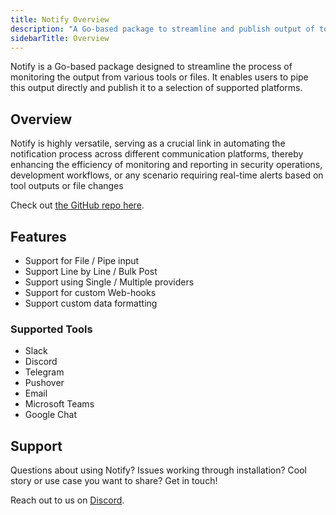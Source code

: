 ```yaml
---
title: Notify Overview
description: "A Go-based package to streamline and publish output of tools to multiple locations"
sidebarTitle: Overview
---
```

Notify is a Go-based package designed to streamline the process of monitoring the output from various tools or files. It enables users to pipe this output directly and publish it to a selection of supported platforms. 

## Overview
Notify is highly versatile, serving as a crucial link in automating the notification process across different communication platforms, thereby enhancing the efficiency of monitoring and reporting in security operations, development workflows, or any scenario requiring real-time alerts based on tool outputs or file changes

Check out [the GitHub repo here](https://github.com/projectdiscovery/notify).

## Features
- Support for File / Pipe input
- Support Line by Line / Bulk Post
- Support using Single / Multiple providers
- Support for custom Web-hooks
- Support custom data formatting 

### Supported Tools
- Slack
- Discord 
- Telegram
- Pushover
- Email
- Microsoft Teams
- Google Chat

## Support 
Questions about using Notify? Issues working through installation? Cool story or use case you want to share? Get in touch! 

Reach out to us on [Discord](https://discord.com/invite/projectdiscovery). 
